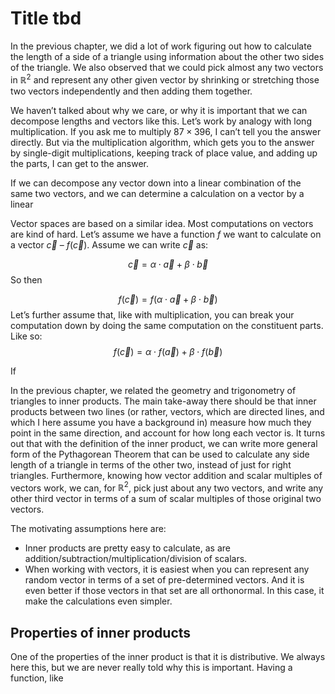 # Title tbd

In the previous chapter, we did a lot of work figuring out how to calculate the length of a side of a triangle using information about the other two sides of the triangle.  We also observed that we could pick almost any two vectors in $\mathbb{R}^2$ and represent any other given vector by shrinking or stretching those two vectors independently and then adding them together.

We haven't talked about why we care, or why it is important that we can decompose lengths and vectors like this.  Let's work by analogy with long multiplication.  If you ask me to multiply $87 \times 396$, I can't tell you the answer directly.  But via the multiplication algorithm, which gets you to the answer by single-digit multiplications, keeping track of place value, and adding up the parts, I can get to the answer.

If we can decompose any vector down into a linear combination of the same two vectors, and we can determine a calculation on a vector by a linear 



Vector spaces are based on a similar idea.  Most computations on vectors are kind of hard.  Let's assume we have a function $f$ we want to calculate on a vector $\vec{c}$ -- $f(\vec{c})$.  Assume we can write $\vec{c}$ as:

$$\vec{c} = \alpha\cdot\vec{a} + \beta\cdot\vec{b}$$
So then

$$f(\vec{c}) = f(\alpha\cdot\vec{a} + \beta\cdot\vec{b})$$
Let's further assume that, like with multiplication, you can break your computation down by doing the same computation on the constituent parts.  Like so:
$$f(\vec{c}) = \alpha\cdot f(\vec{a}) + \beta\cdot f(\vec{b})$$

If 

In the previous chapter, we related the geometry and trigonometry of triangles to inner products.  The main take-away there should be that inner products between two lines (or rather, vectors, which are directed lines, and which I here assume you have a background in) measure how much they point in the same direction, and account for how long each vector is.  It turns out that with the definition of the inner product, we can write more general form of the Pythagorean Theorem that can be used to calculate any side length of a triangle in terms of the other two, instead of just for right triangles.  Furthermore, knowing how vector addition and scalar multiples of vectors work, we can, for $\mathbb{R}^2$, pick just about any two vectors, and write any other third vector in terms of a sum of scalar multiples of those original two vectors.

The motivating assumptions here are:

* Inner products are pretty easy to calculate, as are addition/subtraction/multiplication/division of scalars.
* When working with vectors, it is easiest when you can represent any random vector in terms of a set of pre-determined vectors.  And it is even better if those vectors in that set are all orthonormal.  In this case, it make the calculations even simpler.



## Properties of inner products

One of the properties of the inner product is that it is distributive.  We always here this, but we are never really told why this is important.  Having a function, like 



<!--

To review, we used geometry and trigonometry to calculate the length of a side of a triangle in terms of the other two sides and the angle between those other two sides.  This linked the Pythagorean Theorem to the Law of Cosines.  Next, we showed that the quantity known as the *inner product* was involved in these computations.  Further, we could express any vector in terms of two other vectors that were both scaled appropriately and then added together.  The scaling values we use can be calculated using just the inner product and basic arithmetic operations.

So, we've got a decent start on intuition about inner products in $\mathbb{R}^2$.  They tell us if lines point in the same, opposite, or perpendicular directions, based on if the inner product of two vectors is positive, zero, or negative respectively.  They can be used to create Pythagorean-like relations between lengths of sides of any triangle, not just right triangles.



As with most useful finds in life, you grope around blindly in the darkness for a long time, stumbling and swearing, messing up, giving up, coming back, and sometimes tripping over something useful. If what you trip over is really useful, you take it to the garage, clean and polish it, put it on display, and tell lies about how you followed a primrose path, stemming from your genius, to its discovery, making people in awe of you.

We're going to follow that a bit.  It will have some convenient lies that will have enough grains of truth in it to be helpful.  I don't pretend to know the history of how linear algebra came into its present form, but I have made a satisfying hero's origin story narrative that has helped me keep important notions straight.  I'll tell that lie here.


## Starting with what we know

The approach I'll take here is to start with $\mathbb{R}^2$, and work up to more general abstractions.  We'll start with the most commonly understood stuff, and then start to wiggle stuff around to see what happens and how we can use it.  We will rely on things we know intuitively about Euclidian space, like being able to construct perpendicular and parallel lines, measure lengths and angles, and the like.  Then we will start to erase and replace things with more abstract concepts, until we get to a level of some abstract generality.  With this established, we will hop over to the vector space of quantum states, and we'll be able to pull over the general abstractions, as some of the concrete intuitions don't work in quantum vector spaces.


### Scenario 1: Orthonormal vectors

```r
# From https://www.examfear.com/notes/Class-11/Physics/Motion-In-A-Plane/769/Unit-Vectors.htm :
# From: http://www.nabla.hr/CO-VectCoordSys1.htm
knitr::include_graphics('images/orthonormal-decomposition.png')
```

This is picking vectors so that you have effectively the Cartesian coordinate plane that you are used to -- $v1$ and $v2$ act like the x- and y-axis of your high school years.

To recap the highlights:

- You are given two vectors that are perpendicular to each other (*ortho-*), $\vec{v1}$ and $\vec{v2}$, and are of unit length(*-normal*).
- You are given the vector $\vec{r}$
- You figure out the way to write $\vec{r}$ in terms of $\vec{v1}$ and $\vec{v2}$ by dropping perpendiculars to the lines determined by $\vec{v1}$ and $\vec{v2}$, and then figuring out the ratio of the length of those intersections to the origin to the length of the individual unit vectors.  We call those lengths $a1$ and $a2$ respectively.
- You can then write $\vec{r}$ as follows:

$$\vec{r} = a1 \cdot \vec{v1} + a2 \cdot \vec{v2}$$ 

The big idea here is that, because we can draw perpendiculars and measure lengths (which we are allowed to do because we can do all of the good things the geometry we learned allows us to do), it's easy to compute the scalars $a1$ and $a2$.

I contend that it is pretty self-evident here that the following two statements are true:

- You can figure out the scalars (also known as *components*) for $a1$ and $a2$ for *any* vector $\vec{r}$, no matter the size or direction.  You can do this with geometric tools (marking of unit lengths, dropping perpendiculars or drawing parallels -- anything you can do with a compass and straight-edge).
- If you have $\vec{r}$ in hand, the values you compute for $a1$ and $a2$ are unique -- you can't use some other way of constructing parallels and measuring lengths, and legitimately come up with different numbers.

This seems like a boring observation, but, as I've said before, this will be important.



### Scenario 2: Getting a little more artsy: any two linearly independent vectors

```r
knitr::include_graphics('images/parallelogram-decomposition.png')
```

You might find yourself in a situation where you have two reference vectors that are not perpendicular to each other, and not of unit lenghts.  That is the situation above.  It is not neat and familiar like the first orthonormal case.  But it will work.  Any vector $\vec{r}$ can be written by stretching or shrinking both $\vec{v1}$ and $\vec{v2}$ by just the right amounts so that you can add them, parallelogram-wise, to get to the same spot as $\vec{r}$.

The one caveat is that in this case, instead of dropping perpendiculars to lines, we constructed lines parallel to each of the different vectors through the end of $\vec{r}$.  We could have constructed parallels in the orthonormal case as well, and gotten the same results.  The interesting thing to keep in your back pocket is, if you ever end up studying tensors, these alternate ways of finding the *components* of the vectors are both used, depending on if you want what tensors refer to as *contravariant* or the *covariant* components.  It's not exacly like we show here, but very, very close in spirit.  So it's nice to have an example.  See: http://www.danfleisch.com/sgvt/ .


### Important observations

We should have a pretty good intuition that the amount we have to stretch vectors to have it represent $\vec{r}$ are going to totally depend on which vectors $\vec{v1}$ and $\vec{v2}$ you use as your reference set.  To be clear, for $\mathbb{R}^2$, the two independent vectors you choose to represent any other arbitrary vector $\vec{r}$ is called the *basis*.

We are able to use our intuition on $\mathbb{R}^2$ because we understand how geometry works.  We know how to draw perpendiculars and parallels, and measure distances.  When we got to more abstract spaces, or when we use complex numbers as a scalar field, we will have to leave our intuition behind, as we won't really have perpendicular and parallel lines to deal with.  We will have to replace "perpendicular" with "orthogonal", which we will be able to determine by having the inner product being 0.

The scaling factors $a1$ and $a2$ are called the *components*, to repeat myself.  Components are important because they are the numbers that actually get thrown around, showing up as the entries in any matrix and vector representation once a basis is chosen.

Note that the vector $\vec{r}$ is it's own, eternal, platonic thing.  It exists no matter what two basis vectors you choose to decompose it in.

Every vector can be decomposed into a set of basis vectors and appropriate scalar factors.  We pretty much have to decompose an arbitrary vector into it's basis representation to do any meaningful computations on the vector.



## Inner products

Inner products, in their most general form, don't seem to lend themselves to a good intuition.  Parts of inner products have useful interpretations, in certain circumstances, but it will be helpful to build up to that.

So let's start with a place where the inner product shows up naturally -- The Law of Cosines:

$$(\text{Law of Cosines}) \ \ \  c^2 = a^2 + b^2 - 2 a b \ cos(C)$$

```r
knitr::include_graphics('images/law-of-cosines.png')
```

Before we get to formal definitions, we will take for given the fact that the inner product in Euclidian space is defined as:
$$<\vec{x},\vec{y}> = |\vec{x}| \cdot |\vec{y}| \cdot \cos(\theta)$$
That is, the inner product between two vectors (lengths, in this case), is the product of the lengths of the two vectors multiplied by the cosine of the angle between the vectors/lines.

We will take for granted that we can write the vector lengths with just plain Roman letters.

You can think of the law of cosines as a generalized Pythagorean theorem.  You can figure out the length of a third side $c$ if you know the other two sides of the triange $a$ and $b$, but *adjusting for how much in the same direction $a$ and $b$ are.*

Let's imagine some limiting cases.  Consider $a$ and $b$ as fixed lengths.  As angle $C$ widens to be close to 180 degrees, the triangle height shrinks to 0, and $c$ becomes equal to $a + b$.  The limit in the law of cosines agrees with this -- as $C \rightarrow 180$, then $cos(C) \rightarrow -1$, and so the law of cosines becomes:

$$c^2 = a^2 + b^2 - 2 a b (-1) = a^2 + b^2 + 2 a b = (a + b)^2$$
or, $c = a + b$.

At the other extreme, as $C$ shrinks to 0, the triangle again collapses, and $a$ and $b$ are again in the same line, but but this time $c$ approaches the *difference* of $a$ and $b$.


$$c^2 = a^2 + b^2 - 2 a b (1) = a^2 + b^2 - 2 a b = (a - b)^2$$
or $c = a - b$, or $b - a$, whichever doesn't give you a negative number.

In between, at some point, $C$ becomes a right angle.  In that case, $cos(C) = 0$, and the entire last term goes to 0.  Then we are just left with the formula fom the Pythagorean Theorem.

One way to think about this is that the last term in the law of cosines is an adjustment factor for *how collinear $a$ and $b$ are.*  When $C = 180$, $a$ and $b$ are in opposite directions, and the Pythagorean theorem underestimates how long $C$ is, and we have to add that factor to the computation to get the right length.  At the extreme of $C = 0$, the Pythagorean theorem *overestimates* $c$, so we have to subtract some to get the right amount.

In between, when the lines are perpendicular, no adjustment to the Pythagorean theorem calculation is needed.

So, when the angle is small, the lines point pretty much in the same direction, and the inner product is more positive.  At the other end, when the angle is wide, the lines are pointing away from each other, and the inner product is more negative.

So you can get the idea that the inner product measures some notion of two lines pointing in the same, opposite, or perpendicular direction, based on the size of the inner product value.

As an aside, there's some cool analogs between $cos$ and $sin$.  You may recall that:

$$\vec{x} \cdot \vec{y} = |\vec{x}| \cdot |\vec{y}| \cdot \cos(\theta)$$
and 
$$|\vec{x} \times \vec{y}| = |\vec{x}| \cdot |\vec{y}| \cdot \sin(\theta)$$
There is a bit of a parallel going on here.

cos | sin |
------------------------------ | ------------------------------ |
Gives a sense of how collinear two lines are | Gives a sense of how much planar area (the paralleleogram they define) the lines subtend |




I will start with the admission: I don't know what, in general, a good interpretation is of the inner product in general.  What I do have are good interpretations for the inner products when one or both of the vectors in the inner product is of unit length, and also when one or both of those vectors are orthogonal to each other.  Let's start by talking about why we care.

We've already pointed out that it is easier to deal with a vector in the vector space if we can reduce it to the sum of scalar combinations of a fixed set of vectors that we always use (like a fixed set of rulers in different directions).  In $\mathbb{R}^2$, we've shown how you can start with your basis set of vectors and use a compass and straight edge to help you figure out what scalars you should use on those basis vectors to represent the original vector.

But what happens if, say, the dimension of your space gets bigger than 3?  I have no idea how to use a compass and straight edge if it's not on a piece of paper.  What I really want is an easy process to get the scalars for my vectors in any dimension, and not have to use the compass and straight-edge.  What we need is some sort of function that can take in two vectors, like a vector you want to decompose, and one of the basis vectors you want to focus on, and spit out the scalar that you will need to multiply the basis vector by when you are trying to represent the vector you want to decompose.

Enter the inner product function.  This function, should you have one, will give you these scalar coefficients *provided that the basis set you have is made up of mutually perpendicular vectors and they all have unit length (i.e., orthonormal)*.  If your basis vectors don't meet this criteria, it won't work out of the box, but there is stuff we can do to still make the inner product ultimately get you what you want.  We'll address that later.

The function for an inner product is typically written as: $\sqrt{<\cdot,\cdot>}$

Here's how an inner product function is defined on a vector space.  Do not study this too hard just yet.  It's enough to know it has some weird stuff going on right now that looks like it doesn't really have much to do with what we want to use it for.

```r
knitr::include_graphics('images/inner-product-definition-wikipedia.png')
```

Let's talk a little bit about what some of the definition is there to do.

First, in geometry, we know that vectors have lengths.  Inner products somehow have to account for dealing with lengths.  The way this is addressed is by making functions that qualify as inner products have the property that, for any vector, $\sqrt{<\vec{x},\vec{x}>}$ maps to the length of your vector.  Really, once all of the other conditions of the inner product are fufilled, this actually *defines* what is meant by length of vectors in your space.

Second, the inner product is used to tell us when vectors are orthogonal (in $\mathbb{R}^n$, this means that vectors are geometrically perpendicular).  Vectors that are orthogonal have their inner product being 0.  That is, if $\vec{x}$ and $\vec{y}$  are orthogonal, then $<\vec{x},\vec{y}> = 0$.

To look ahead -- once you have a orthonormal set of vectors $\{\vec{x}_{1},\vec{x}_{2}, ..., \vec{x}_{n}\}$, you will be able to write any vector $\vec{x}$ as

$$\vec{x} = <\vec{x}, \vec{x}_{1}> \vec{x}_{1} $$
-->

